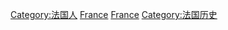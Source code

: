 {{Catnav|頁面分類|各種主題的頁面分類|按國家分類|各國歷史|法国历史}}
{{Catnav|頁面分類|各種主題的頁面分類|按國家分類|各國人物|法国人}}
{{Catnav|頁面分類|历史|各國歷史|法国历史}}
{{Catnav|頁面分類|历史|各區域的歷史|欧洲历史|法国历史}}
{{Catnav|頁面分類|人类社会|人物|各國人物|法国人}}
{{Catnav|頁面分類|人物|各國人物|法国人}}
{{Commons category|Nobility of France}}

[[Category:法国人|Category:法国人]]
[[Category:歐洲貴族|France]]
[[Category:各國貴族|France]]
[[Category:法国历史|Category:法国历史]]